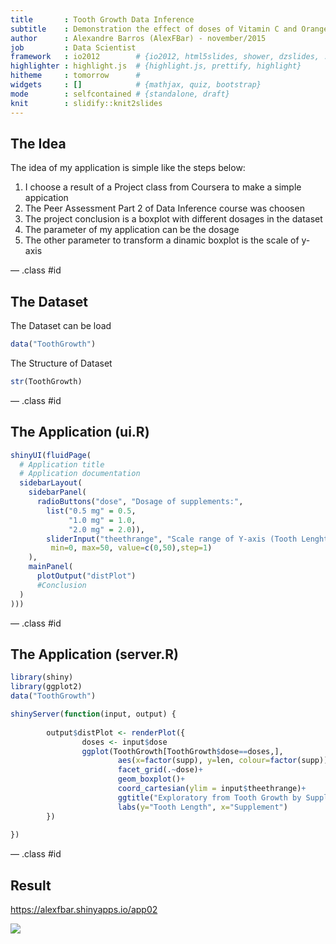 ```yaml
---
title       : Tooth Growth Data Inference
subtitle    : Demonstration the effect of doses of Vitamin C and Orange Juice in the lenght of odontobasts (teeth) in each of 10 guinea pigs.
author      : Alexandre Barros (AlexFBar) - november/2015
job         : Data Scientist
framework   : io2012        # {io2012, html5slides, shower, dzslides, ...}
highlighter : highlight.js  # {highlight.js, prettify, highlight}
hitheme     : tomorrow      # 
widgets     : []            # {mathjax, quiz, bootstrap}
mode        : selfcontained # {standalone, draft}
knit        : slidify::knit2slides
---
```


## The Idea

The idea of my application is simple like the steps below:

1. I choose a result of a Project class from Coursera to make a simple appication
2. The Peer Assessment Part 2 of Data Inference course was choosen
3. The project conclusion is a boxplot with different dosages in the dataset
4. The parameter of my application can be the dosage
5. The other parameter to transform a dinamic boxplot is the scale of y-axis

--- .class #id 

## The Dataset

The Dataset can be load
```r
data("ToothGrowth")
```

The Structure of Dataset
```r
str(ToothGrowth)
```

--- .class #id 

## The Application (ui.R)

```r
shinyUI(fluidPage(
  # Application title
  # Application documentation
  sidebarLayout(
    sidebarPanel(
      radioButtons("dose", "Dosage of supplements:",
        list("0.5 mg" = 0.5,
             "1.0 mg" = 1.0,
             "2.0 mg" = 2.0)),
        sliderInput("theethrange", "Scale range of Y-axis (Tooth Lenght):", 
         min=0, max=50, value=c(0,50),step=1)
    ),
    mainPanel(
      plotOutput("distPlot")
      #Conclusion
  )
)))
```

--- .class #id 

## The Application (server.R)

```r
library(shiny)
library(ggplot2)
data("ToothGrowth")

shinyServer(function(input, output) {
        
        output$distPlot <- renderPlot({
                doses <- input$dose
                ggplot(ToothGrowth[ToothGrowth$dose==doses,],
                        aes(x=factor(supp), y=len, colour=factor(supp)))+
                        facet_grid(.~dose)+
                        geom_boxplot()+
                        coord_cartesian(ylim = input$theethrange)+
                        ggtitle("Exploratory from Tooth Growth by Supplement")+
                        labs(y="Tooth Length", x="Supplement")
        })
        
})
```

--- .class #id 

## Result

[https://alexfbar.shinyapps.io/app02](https://alexfbar.shinyapps.io/app02)

![](fig01.jpg)


